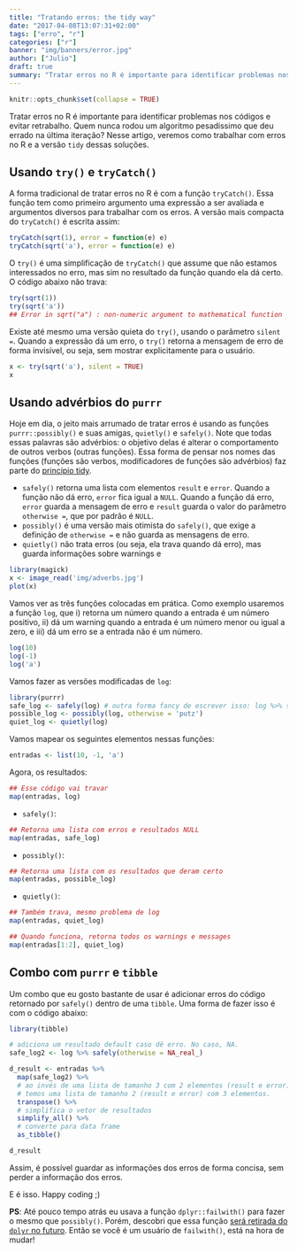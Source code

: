 ```yaml
---
title: "Tratando erros: the tidy way"
date: "2017-04-08T13:07:31+02:00"
tags: ["erro", "r"]
categories: ["r"]
banner: "img/banners/error.jpg"
author: ["Julio"]
draft: true
summary: "Tratar erros no R é importante para identificar problemas nos códigos e evitar retrabalho. Quem nunca rodou um algoritmo pesadíssimo que deu errado na última iteração? Nesse artigo, veremos como trabalhar com erros no R e a versão tidy dessas soluções."
---
```


```r
knitr::opts_chunk$set(collapse = TRUE)
```

Tratar erros no R é importante para identificar problemas nos códigos e evitar retrabalho. Quem nunca rodou um algoritmo pesadíssimo que deu errado na última iteração? Nesse artigo, veremos como trabalhar com erros no R e a versão `tidy` dessas soluções.

## Usando `try()` e `tryCatch()`

A forma tradicional de tratar erros no R é com a função `tryCatch()`. Essa função tem como primeiro argumento uma expressão a ser avaliada e argumentos diversos para trabalhar com os erros. A versão mais compacta do `tryCatch()` é escrita assim:

```r
tryCatch(sqrt(1), error = function(e) e)
tryCatch(sqrt('a'), error = function(e) e)
```

O `try()` é uma simplificação de `tryCatch()` que assume que não estamos interessados no erro, mas sim no resultado da função quando ela dá certo. O código abaixo não trava:

```r
try(sqrt(1))
try(sqrt('a'))
## Error in sqrt("a") : non-numeric argument to mathematical function
```

Existe até mesmo uma versão quieta do `try()`, usando o parâmetro `silent = `. Quando a expressão dá um erro, o `try()` retorna a mensagem de erro de forma invisível, ou seja, sem mostrar explicitamente para o usuário.

```r
x <- try(sqrt('a'), silent = TRUE)
x
```

## Usando advérbios do `purrr`

Hoje em dia, o jeito mais arrumado de tratar erros é usando as funções `purrr::possibly()` e suas amigas, `quietly()` e `safely()`. Note que todas essas palavras são advérbios: o objetivo delas é alterar o comportamento de outros verbos (outras funções). Essa forma de pensar nos nomes das funções (funções são verbos, modificadores de funções são advérbios) faz parte do [princípio tidy](http://curso-r.com/blog/2017/02/15/2017-02-16-manifesto-tidy/).

- `safely()` retorna uma lista com elementos `result` e `error`. Quando a função não dá erro, `error` fica igual a `NULL`. Quando a função dá erro, `error` guarda a mensagem de erro e `result` guarda o valor do parâmetro `otherwise = `, que por padrão é `NULL`.
- `possibly()` é uma versão mais otimista do `safely()`, que exige a definição de `otherwise = ` e não guarda as mensagens de erro.
- `quietly()` não trata erros (ou seja, ela trava quando dá erro), mas guarda informações sobre warnings e 

```r
library(magick)
x <- image_read('img/adverbs.jpg')
plot(x)
```

Vamos ver as três funções colocadas em prática. Como exemplo usaremos a função `log`, que i) retorna um número quando a entrada é um número positivo, ii) dá um warning quando a entrada é um número menor ou igual a zero, e iii) dá um erro se a entrada não é um número.

```r
log(10)
log(-1)
log('a')
```

Vamos fazer as versões modificadas de `log`:

```r
library(purrr)
safe_log <- safely(log) # outra forma fancy de escrever isso: log %>% safely()
possible_log <- possibly(log, otherwise = 'putz')
quiet_log <- quietly(log)
```

Vamos mapear os seguintes elementos nessas funções:

```r
entradas <- list(10, -1, 'a')
```

Agora, os resultados:

```r
## Esse código vai travar
map(entradas, log) 
```

- `safely()`:

```r
## Retorna uma lista com erros e resultados NULL
map(entradas, safe_log)
```

- `possibly()`:

```r
## Retorna uma lista com os resultados que deram certo
map(entradas, possible_log)
```

- `quietly()`:

```r
## Também trava, mesmo problema de log
map(entradas, quiet_log) 

## Quando funciona, retorna todos os warnings e messages
map(entradas[1:2], quiet_log)
```

## Combo com `purrr` e `tibble`

Um combo que eu gosto bastante de usar é adicionar erros do código retornado por `safely()` dentro de uma `tibble`. Uma forma de fazer isso é com o código abaixo:

```r
library(tibble)

# adiciona um resultado default caso dê erro. No caso, NA.
safe_log2 <- log %>% safely(otherwise = NA_real_)

d_result <- entradas %>% 
  map(safe_log2) %>% 
  # ao invés de uma lista de tamanho 3 com 2 elementos (result e error),
  # temos uma lista de tamanho 2 (result e error) com 3 elementos.
  transpose() %>%    
  # simplifica o vetor de resultados
  simplify_all() %>% 
  # converte para data frame
  as_tibble()

d_result
```

Assim, é possível guardar as informações dos erros de forma concisa, sem perder a informação dos erros.

E é isso. Happy coding ;)

**PS**: Até pouco tempo atrás eu usava a função `dplyr::failwith()` para fazer o mesmo que `possibly()`. Porém, descobri que essa função [será retirada do `dplyr` no futuro](https://github.com/tidyverse/dplyr/blob/master/NEWS.md#deprecated-and-defunct). Então se você é um usuário de `failwith()`, está na hora de mudar!

